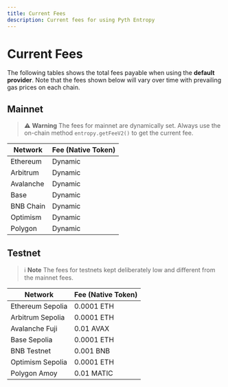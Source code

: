 ```yaml
---
title: Current Fees
description: Current fees for using Pyth Entropy
---
```


# Current Fees

The following tables shows the total fees payable when using the **default provider**.
Note that the fees shown below will vary over time with prevailing gas prices on each chain.

## Mainnet

> ⚠️ **Warning**
> The fees for mainnet are dynamically set. Always use the on-chain method `entropy.getFeeV2()` to get the current fee.

| Network   | Fee (Native Token) |
| --------- | ------------------ |
| Ethereum  | Dynamic            |
| Arbitrum  | Dynamic            |
| Avalanche | Dynamic            |
| Base      | Dynamic            |
| BNB Chain | Dynamic            |
| Optimism  | Dynamic            |
| Polygon   | Dynamic            |

## Testnet

> ℹ️ **Note**
> The fees for testnets kept deliberately low and different from the mainnet fees.

| Network          | Fee (Native Token) |
| ---------------- | ------------------ |
| Ethereum Sepolia | 0.0001 ETH         |
| Arbitrum Sepolia | 0.0001 ETH         |
| Avalanche Fuji   | 0.01 AVAX          |
| Base Sepolia     | 0.0001 ETH         |
| BNB Testnet      | 0.001 BNB          |
| Optimism Sepolia | 0.0001 ETH         |
| Polygon Amoy     | 0.01 MATIC         |
